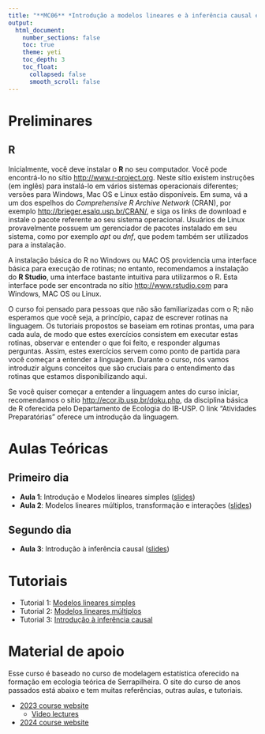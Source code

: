 ```yaml
---
title: "**MC06** *Introdução a modelos lineares e à inferência causal em ecologia*"
output:
  html_document:
    number_sections: false
    toc: true
    theme: yeti
    toc_depth: 3
    toc_float: 
      collapsed: false
      smooth_scroll: false
---
```


# Preliminares

## R

Inicialmente, você deve instalar o **R** no seu computador. 
Você pode encontrá-lo no sítio <http://www.r-project.org>.
Neste sítio existem instruções (em inglês) para instalá-lo em vários sistemas operacionais diferentes; versões para Windows, Mac OS e Linux estão disponíveis.
Em suma, vá a um dos espelhos do *Comprehensive R Archive Network* (CRAN), por exemplo <http://brieger.esalq.usp.br/CRAN/>, e siga os links de download e instale o pacote referente ao seu sistema operacional.
Usuários de Linux provavelmente possuem um gerenciador de pacotes instalado em seu sistema, como por
exemplo *apt* ou *dnf*, que podem também ser utilizados para a instalação.

A instalação básica do R no Windows ou MAC OS providencia uma interface básica para execução de rotinas; no entanto, recomendamos a instalação do **R Studio**, uma interface bastante intuitiva para
utilizarmos o R. 
Esta interface pode ser encontrada no sítio <http://www.rstudio.com> para Windows, MAC OS ou Linux.

O curso foi pensado para pessoas que não são familiarizadas com o R; não esperamos que você seja, a princípio, capaz de escrever rotinas na linguagem. 
Os tutoriais propostos se baseiam em rotinas prontas, uma para cada aula, de modo que estes exercícios consistem em executar estas rotinas, observar e entender o que foi feito, e responder algumas perguntas. 
Assim, estes exercícios servem como ponto de partida para você começar a entender a linguagem. 
Durante o curso, nós vamos introduzir alguns conceitos que são cruciais para o entendimento das rotinas que estamos disponibilizando aqui.

Se você quiser começar a entender a linguagem antes do curso iniciar, recomendamos o sítio <http://ecor.ib.usp.br/doku.php>, da disciplina básica de R oferecida pelo Departamento de Ecologia do IB-USP. 
O link "Atividades Preparatórias" oferece um introdução da linguagem.

# Aulas Teóricas

## Primeiro dia

- **Aula 1**: Introdução e Modelos lineares simples ([slides](slides/ModelosLineares.pdf))
- **Aula 2**: Modelos lineares múltiplos, transformação e interações ([slides](slides/ModelosLinearesMultiplos.pdf))


## Segundo dia

- **Aula 3**: Introdução à inferência causal ([slides](slides/CausalPensamento.pdf))

# Tutoriais

- Tutorial 1: [Modelos lineares simples](tutoriais/lab.html)
- Tutorial 2: [Modelos lineares múltiplos](tutoriais/lab2.html)
- Tutorial 3: [Introdução à inferência causal](tutoriais/PensamentoCausal.html)

# Material de apoio

Esse curso é baseado no curso de modelagem estatística oferecido na formação em ecologia teórica de Serrapilheira. O site do curso de anos passados está abaixo e tem muitas referências, outras aulas, e tutoriais. 

- [2023 course website](https://statistical-inference.netlify.app/)
  - [Video lectures](https://www.youtube.com/results?search_query=QEco+Program%3A+Statistical+models)
- [2024 course website](https://statistical-modeling.github.io/2024/) 